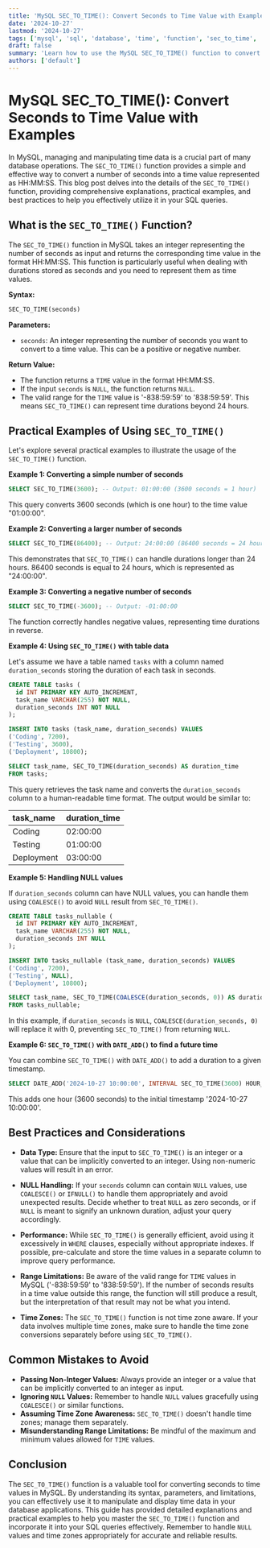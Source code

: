```yaml
---
title: 'MySQL SEC_TO_TIME(): Convert Seconds to Time Value with Examples'
date: '2024-10-27'
lastmod: '2024-10-27'
tags: ['mysql', 'sql', 'database', 'time', 'function', 'sec_to_time', 'date and time functions']
draft: false
summary: 'Learn how to use the MySQL SEC_TO_TIME() function to convert seconds into a time value (HH:MM:SS). This guide provides detailed explanations, practical examples, and best practices for effective use in your SQL queries.'
authors: ['default']
---
```


# MySQL SEC_TO_TIME(): Convert Seconds to Time Value with Examples

In MySQL, managing and manipulating time data is a crucial part of many database operations. The `SEC_TO_TIME()` function provides a simple and effective way to convert a number of seconds into a time value represented as HH:MM:SS. This blog post delves into the details of the `SEC_TO_TIME()` function, providing comprehensive explanations, practical examples, and best practices to help you effectively utilize it in your SQL queries.

## What is the `SEC_TO_TIME()` Function?

The `SEC_TO_TIME()` function in MySQL takes an integer representing the number of seconds as input and returns the corresponding time value in the format HH:MM:SS. This function is particularly useful when dealing with durations stored as seconds and you need to represent them as time values.

**Syntax:**

```sql
SEC_TO_TIME(seconds)
```

**Parameters:**

*   `seconds`:  An integer representing the number of seconds you want to convert to a time value.  This can be a positive or negative number.

**Return Value:**

*   The function returns a `TIME` value in the format HH:MM:SS.
*   If the input `seconds` is `NULL`, the function returns `NULL`.
*   The valid range for the `TIME` value is '-838:59:59' to '838:59:59'. This means `SEC_TO_TIME()` can represent time durations beyond 24 hours.

## Practical Examples of Using `SEC_TO_TIME()`

Let's explore several practical examples to illustrate the usage of the `SEC_TO_TIME()` function.

**Example 1: Converting a simple number of seconds**

```sql
SELECT SEC_TO_TIME(3600); -- Output: 01:00:00 (3600 seconds = 1 hour)
```

This query converts 3600 seconds (which is one hour) to the time value "01:00:00".

**Example 2: Converting a larger number of seconds**

```sql
SELECT SEC_TO_TIME(86400); -- Output: 24:00:00 (86400 seconds = 24 hours)
```

This demonstrates that `SEC_TO_TIME()` can handle durations longer than 24 hours.  86400 seconds is equal to 24 hours, which is represented as "24:00:00".

**Example 3: Converting a negative number of seconds**

```sql
SELECT SEC_TO_TIME(-3600); -- Output: -01:00:00
```

The function correctly handles negative values, representing time durations in reverse.

**Example 4: Using `SEC_TO_TIME()` with table data**

Let's assume we have a table named `tasks` with a column named `duration_seconds` storing the duration of each task in seconds.

```sql
CREATE TABLE tasks (
  id INT PRIMARY KEY AUTO_INCREMENT,
  task_name VARCHAR(255) NOT NULL,
  duration_seconds INT NOT NULL
);

INSERT INTO tasks (task_name, duration_seconds) VALUES
('Coding', 7200),
('Testing', 3600),
('Deployment', 10800);

SELECT task_name, SEC_TO_TIME(duration_seconds) AS duration_time
FROM tasks;
```

This query retrieves the task name and converts the `duration_seconds` column to a human-readable time format. The output would be similar to:

| task_name  | duration_time |
| :---------- | :------------- |
| Coding     | 02:00:00      |
| Testing    | 01:00:00      |
| Deployment | 03:00:00      |

**Example 5: Handling NULL values**

If `duration_seconds` column can have NULL values, you can handle them using `COALESCE()` to avoid `NULL` result from `SEC_TO_TIME()`.

```sql
CREATE TABLE tasks_nullable (
  id INT PRIMARY KEY AUTO_INCREMENT,
  task_name VARCHAR(255) NOT NULL,
  duration_seconds INT NULL
);

INSERT INTO tasks_nullable (task_name, duration_seconds) VALUES
('Coding', 7200),
('Testing', NULL),
('Deployment', 10800);

SELECT task_name, SEC_TO_TIME(COALESCE(duration_seconds, 0)) AS duration_time
FROM tasks_nullable;
```

In this example, if `duration_seconds` is `NULL`, `COALESCE(duration_seconds, 0)` will replace it with 0, preventing `SEC_TO_TIME()` from returning `NULL`.

**Example 6:  `SEC_TO_TIME()` with `DATE_ADD()` to find a future time**

You can combine `SEC_TO_TIME()` with `DATE_ADD()` to add a duration to a given timestamp.

```sql
SELECT DATE_ADD('2024-10-27 10:00:00', INTERVAL SEC_TO_TIME(3600) HOUR_SECOND); -- Output: 2024-10-27 11:00:00
```

This adds one hour (3600 seconds) to the initial timestamp '2024-10-27 10:00:00'.

## Best Practices and Considerations

*   **Data Type:** Ensure that the input to `SEC_TO_TIME()` is an integer or a value that can be implicitly converted to an integer. Using non-numeric values will result in an error.

*   **NULL Handling:** If your `seconds` column can contain `NULL` values, use `COALESCE()` or `IFNULL()` to handle them appropriately and avoid unexpected results.  Decide whether to treat `NULL` as zero seconds, or if `NULL` is meant to signify an unknown duration, adjust your query accordingly.

*   **Performance:** While `SEC_TO_TIME()` is generally efficient, avoid using it excessively in `WHERE` clauses, especially without appropriate indexes.  If possible, pre-calculate and store the time values in a separate column to improve query performance.

*   **Range Limitations:** Be aware of the valid range for `TIME` values in MySQL ('-838:59:59' to '838:59:59'). If the number of seconds results in a time value outside this range, the function will still produce a result, but the interpretation of that result may not be what you intend.

*   **Time Zones:** The `SEC_TO_TIME()` function is not time zone aware. If your data involves multiple time zones, make sure to handle the time zone conversions separately before using `SEC_TO_TIME()`.

## Common Mistakes to Avoid

*   **Passing Non-Integer Values:**  Always provide an integer or a value that can be implicitly converted to an integer as input.
*   **Ignoring `NULL` Values:**  Remember to handle `NULL` values gracefully using `COALESCE()` or similar functions.
*   **Assuming Time Zone Awareness:**  `SEC_TO_TIME()` doesn't handle time zones; manage them separately.
*   **Misunderstanding Range Limitations:**  Be mindful of the maximum and minimum values allowed for `TIME` values.

## Conclusion

The `SEC_TO_TIME()` function is a valuable tool for converting seconds to time values in MySQL. By understanding its syntax, parameters, and limitations, you can effectively use it to manipulate and display time data in your database applications.  This guide has provided detailed explanations and practical examples to help you master the `SEC_TO_TIME()` function and incorporate it into your SQL queries effectively. Remember to handle `NULL` values and time zones appropriately for accurate and reliable results.